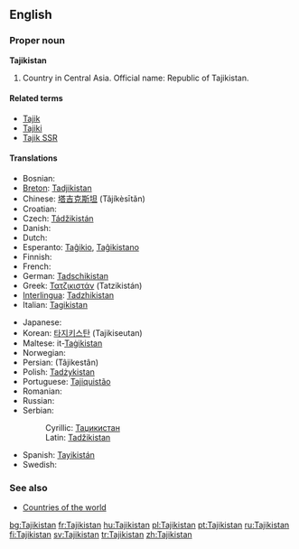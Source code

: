 ==English==
{{wikipedia}}

===Proper noun===
'''Tajikistan'''

# Country in Central Asia. Official name: Republic of Tajikistan.

====Related terms====
*[[Tajik]]
*[[Tajiki]]
*[[Tajik SSR]]

====Translations====
{{top}}
*Bosnian: {{t-|bs|Tadžikistan|m}}
*[[Breton]]: [[Tadjikistan]]
*Chinese: [[塔吉克斯坦]] (Tǎjíkèsītǎn)
*Croatian: {{t-|hr|Tadžikistan|m}}
* Czech: [[Tádžikistán]] {{m}}
* Danish: {{t-|da|Tadsjikistan}}
* Dutch: {{t+|nl|Tadzjikistan}}
*Esperanto: [[Taĝikio]], [[Taĝikistano]]
* Finnish: {{t+|fi|Tadžikistan}}
* French: {{t+|fr|Tadjikistan}}
*German: [[Tadschikistan]]
*Greek: [[Τατζικιστάν]] (Tatzikistán) {{n}}
*[[Interlingua]]: [[Tadzhikistan]]
*Italian: [[Tagikistan]]
{{mid}}
* Japanese: {{t+|ja|タジキスタン|tr=Tajikisutan|sc=Jpan}}
*Korean: [[타지키스탄]] (Tajikiseutan)
*Maltese: it-[[Taġikistan]]
* Norwegian: {{t-|no|Tadsjikistan}}
*Persian: {{FAchar|[[تاجیکستان]]}} (Tâjikestân)
*Polish: [[Tadżykistan]]
*Portuguese: [[Tajiquistão]]
* Romanian: {{t-|ro|Tadjikistan|n}}
* Russian: {{t+|ru|Таджикистан|m|tr=Tadžikistán|sc=Cyrl}}
*Serbian:
*:Cyrillic: [[Таџикистан]] {{m}}
*:Latin: [[Tadžikistan]] {{m}}
*Spanish: [[Tayikistán]]
* Swedish: {{t+|sv|Tadzjikistan}}
{{bottom}}

===See also===
*[[Countries of the world]]

[[bg:Tajikistan]]
[[fr:Tajikistan]]
[[hu:Tajikistan]]
[[pl:Tajikistan]]
[[pt:Tajikistan]]
[[ru:Tajikistan]]
[[fi:Tajikistan]]
[[sv:Tajikistan]]
[[tr:Tajikistan]]
[[zh:Tajikistan]]